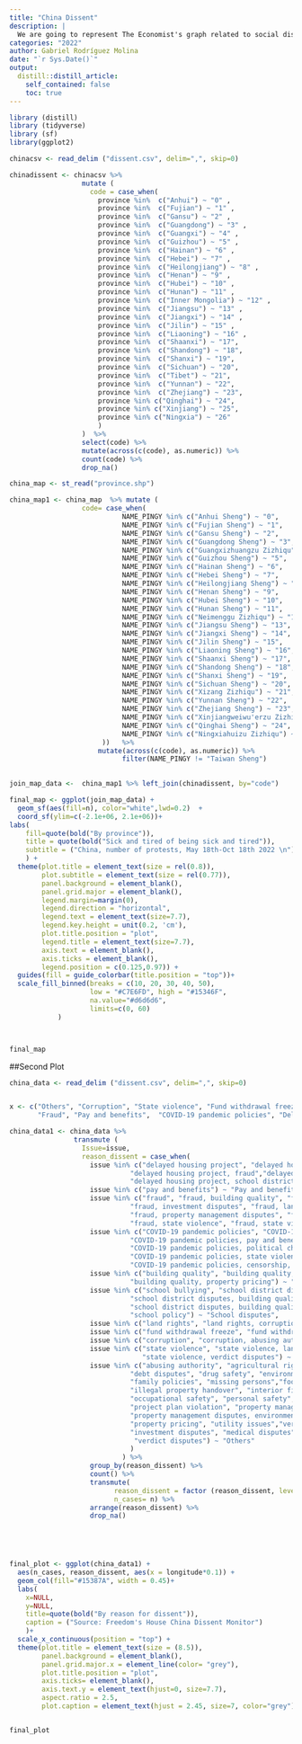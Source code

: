 ```yaml
---
title: "China Dissent"
description: |
  We are going to represent The Economist's graph related to social dissent in China.
categories: "2022"
author: Gabriel Rodríguez Molina
date: "`r Sys.Date()`"
output:
  distill::distill_article:
    self_contained: false
    toc: true
---
```



```r
library (distill)
library (tidyverse)
library (sf)
library(ggplot2)

chinacsv <- read_delim ("dissent.csv", delim=",", skip=0) 

chinadissent <- chinacsv %>% 
                  mutate (
                    code = case_when(
                      province %in%  c("Anhui") ~ "0" ,
                      province %in%  c("Fujian") ~ "1" ,
                      province %in%  c("Gansu") ~ "2" ,
                      province %in%  c("Guangdong") ~ "3" ,
                      province %in%  c("Guangxi") ~ "4" ,
                      province %in%  c("Guizhou") ~ "5" ,
                      province %in%  c("Hainan") ~ "6" ,
                      province %in%  c("Hebei") ~ "7" ,
                      province %in%  c("Heilongjiang") ~ "8" ,
                      province %in%  c("Henan") ~ "9" ,
                      province %in%  c("Hubei") ~ "10" ,
                      province %in%  c("Hunan") ~ "11" ,
                      province %in%  c("Inner Mongolia") ~ "12" ,
                      province %in%  c("Jiangsu") ~ "13" ,
                      province %in%  c("Jiangxi") ~ "14" ,
                      province %in%  c("Jilin") ~ "15" ,
                      province %in%  c("Liaoning") ~ "16" ,
                      province %in%  c("Shaanxi") ~ "17",
                      province %in%  c("Shandong") ~ "18",
                      province %in%  c("Shanxi") ~ "19",
                      province %in%  c("Sichuan") ~ "20",
                      province %in%  c("Tibet") ~ "21",
                      province %in%  c("Yunnan") ~ "22",
                      province %in%  c("Zhejiang") ~ "23",
                      province %in% c("Qinghai") ~ "24",
                      province %in% c("Xinjiang") ~ "25",
                      province %in% c("Ningxia") ~ "26"
                      )
                  )  %>% 
                  select(code) %>% 
                  mutate(across(c(code), as.numeric)) %>% 
                  count(code) %>% 
                  drop_na() 

china_map <- st_read("province.shp")

china_map1 <- china_map  %>% mutate (
                  code= case_when( 
                            NAME_PINGY %in% c("Anhui Sheng") ~ "0",
                            NAME_PINGY %in% c("Fujian Sheng") ~ "1",
                            NAME_PINGY %in% c("Gansu Sheng") ~ "2",
                            NAME_PINGY %in% c("Guangdong Sheng") ~ "3",
                            NAME_PINGY %in% c("Guangxizhuangzu Zizhiqu") ~ "4",
                            NAME_PINGY %in% c("Guizhou Sheng") ~ "5",
                            NAME_PINGY %in% c("Hainan Sheng") ~ "6",
                            NAME_PINGY %in% c("Hebei Sheng") ~ "7",
                            NAME_PINGY %in% c("Heilongjiang Sheng") ~ "8",
                            NAME_PINGY %in% c("Henan Sheng") ~ "9",
                            NAME_PINGY %in% c("Hubei Sheng") ~ "10",
                            NAME_PINGY %in% c("Hunan Sheng") ~ "11",
                            NAME_PINGY %in% c("Neimenggu Zizhiqu") ~ "12",
                            NAME_PINGY %in% c("Jiangsu Sheng") ~ "13",
                            NAME_PINGY %in% c("Jiangxi Sheng") ~ "14",
                            NAME_PINGY %in% c("Jilin Sheng") ~ "15",
                            NAME_PINGY %in% c("Liaoning Sheng") ~ "16",
                            NAME_PINGY %in% c("Shaanxi Sheng") ~ "17",
                            NAME_PINGY %in% c("Shandong Sheng") ~ "18",
                            NAME_PINGY %in% c("Shanxi Sheng") ~ "19",
                            NAME_PINGY %in% c("Sichuan Sheng") ~ "20",
                            NAME_PINGY %in% c("Xizang Zizhiqu") ~ "21",
                            NAME_PINGY %in% c("Yunnan Sheng") ~ "22",
                            NAME_PINGY %in% c("Zhejiang Sheng") ~ "23",
                            NAME_PINGY %in% c("Xinjiangweiwu'erzu Zizhiqu") ~ "25",
                            NAME_PINGY %in% c("Qinghai Sheng") ~ "24",
                            NAME_PINGY %in% c("Ningxiahuizu Zizhiqu") ~ "26"
                       ))   %>%
                      mutate(across(c(code), as.numeric)) %>% 
                            filter(NAME_PINGY != "Taiwan Sheng")
                            

join_map_data <-  china_map1 %>% left_join(chinadissent, by="code") 

final_map <- ggplot(join_map_data) +
  geom_sf(aes(fill=n), color="white",lwd=0.2)  + 
  coord_sf(ylim=c(-2.1e+06, 2.1e+06))+
labs(
    fill=quote(bold("By province")),
    title = quote(bold("Sick and tired of being sick and tired")),
    subtitle = ("China, number of protests, May 18th-Oct 18th 2022 \n"),
    ) +
  theme(plot.title = element_text(size = rel(0.8)),
        plot.subtitle = element_text(size = rel(0.77)),
        panel.background = element_blank(),
        panel.grid.major = element_blank(),
        legend.margin=margin(0),
        legend.direction = "horizontal",
        legend.text = element_text(size=7.7),
        legend.key.height = unit(0.2, 'cm'),
        plot.title.position = "plot",
        legend.title = element_text(size=7.7),
        axis.text = element_blank(),
        axis.ticks = element_blank(),
        legend.position = c(0.125,0.97)) +
  guides(fill = guide_colorbar(title.position = "top"))+
  scale_fill_binned(breaks = c(10, 20, 30, 40, 50),
                    low = "#C7E6FD", high = "#15346F", 
                    na.value="#d6d6d6",
                    limits=c(0, 60)
            )



final_map
```

##Second Plot
```r

china_data <- read_delim ("dissent.csv", delim=",", skip=0)


x <- c("Others", "Corruption", "State violence", "Fund withdrawal freeze", "Land rights", "Building disputes", "School disputes",
       "Fraud", "Pay and benefits",  "COVID-19 pandemic policies", "Delayed housing project")

china_data1 <- china_data %>% 
                transmute (
                  Issue=issue,
                  reason_dissent = case_when( 
                    issue %in% c("delayed housing project", "delayed housing project, building quality",
                              "delayed housing project, fraud","delayed housing project, project plan violation",
                              "delayed housing project, school district disputes") ~ "Delayed housing project",
                    issue %in% c("pay and benefits") ~ "Pay and benefits",
                    issue %in% c("fraud", "fraud, building quality", "fraud, contract breach", "fraud, corruption",
                              "fraud, investment disputes", "fraud, land rights", "fraud, land rights, corruption",
                              "fraud, property management disputes", "fraud, school district disputes",
                              "fraud, state violence", "fraud, state violence, corruption") ~ "Fraud",
                    issue %in% c("COVID-19 pandemic policies", "COVID-19 pandemic policies, censorship", 
                              "COVID-19 pandemic policies, pay and benefits",
                              "COVID-19 pandemic policies, political change",
                              "COVID-19 pandemic policies, state violence",
                              "COVID-19 pandemic policies, censorship, political change") ~ "COVID-19 pandemic policies",
                    issue %in% c("building quality", "building quality, illegal property handover",
                              "building quality, property pricing") ~ "Building disputes",
                    issue %in% c("school bullying", "school district disputes",
                              "school district disputes, building quality", 
                              "school district disputes, building quality, service and management Issues",
                              "school policy") ~ "School disputes",
                    issue %in% c("land rights", "land rights, corruption", "land rights, project plan violation") ~ "Land rights",
                    issue %in% c("fund withdrawal freeze", "fund withdrawal freeze, corruption") ~ "Fund withdrawal freeze",
                    issue %in% c("corruption", "corruption, abusing authority") ~ "Corruption",
                    issue %in% c("state violence", "state violence, land rights, corruption", 
                                 "state violence, verdict disputes") ~ "State violence",
                    issue %in% c("abusing authority", "agricultural rights","confiscation of assets",
                              "debt disputes", "drug safety", "environmental pollution or damage", 
                              "family policies", "missing persons","food safety", "forced eviction", "freedom of belief", 
                              "illegal property handover", "interior finish disputes", "occupational injury", 
                              "occupational safety", "personal safety", "petition rights", "political change", "poverty",
                              "project plan violation", "property management disputes", 
                              "property management disputes, environmental pollution or damage", 
                              "property pricing", "utility issues","verdict disputes", "video games", "censorship",
                              "investment disputes", "medical disputes", "contract breach", "family policies, missing persons",
                               "verdict disputes") ~ "Others"
                              )
                            ) %>% 
                    group_by(reason_dissent) %>%
                    count() %>%  
                    transmute(
                          reason_dissent = factor (reason_dissent, levels = x),
                          n_cases= n) %>%
                    arrange(reason_dissent) %>% 
                    drop_na()


  


final_plot <- ggplot(china_data1) +
  aes(n_cases, reason_dissent, aes(x = longitude*0.1)) +
  geom_col(fill="#15387A", width = 0.45)+
  labs(
    x=NULL,
    y=NULL,
    title=quote(bold("By reason for dissent")),
    caption = ("Source: Freedom's House China Dissent Monitor")
    )+
  scale_x_continuous(position = "top") +
  theme(plot.title = element_text(size = (8.5)),
        panel.background = element_blank(),
        panel.grid.major.x = element_line(color= "grey"),
        plot.title.position = "plot",
        axis.ticks= element_blank(),
        axis.text.y = element_text(hjust=0, size=7.7),
        aspect.ratio = 2.5,
        plot.caption = element_text(hjust = 2.45, size=7, color="grey"))


final_plot
```








